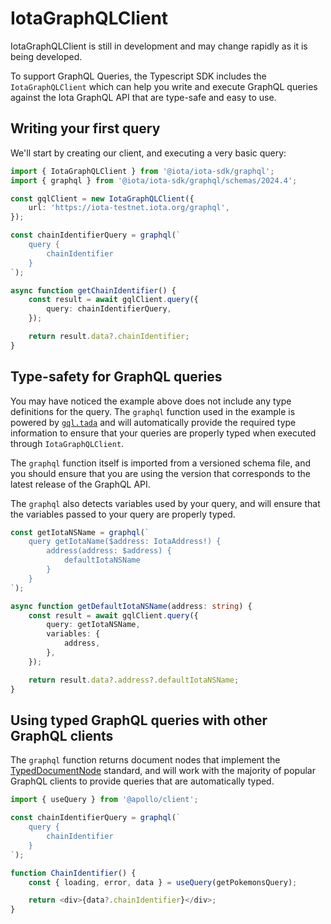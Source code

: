 # IotaGraphQLClient


<Callout type="warning">
    IotaGraphQLClient is still in development and may change rapidly as it is being developed.
</Callout>

To support GraphQL Queries, the Typescript SDK includes the `IotaGraphQLClient` which can help you
write and execute GraphQL queries against the Iota GraphQL API that are type-safe and easy to use.

## Writing your first query

We'll start by creating our client, and executing a very basic query:

```typescript
import { IotaGraphQLClient } from '@iota/iota-sdk/graphql';
import { graphql } from '@iota/iota-sdk/graphql/schemas/2024.4';

const gqlClient = new IotaGraphQLClient({
    url: 'https://iota-testnet.iota.org/graphql',
});

const chainIdentifierQuery = graphql(`
    query {
        chainIdentifier
    }
`);

async function getChainIdentifier() {
    const result = await gqlClient.query({
        query: chainIdentifierQuery,
    });

    return result.data?.chainIdentifier;
}
```

## Type-safety for GraphQL queries

You may have noticed the example above does not include any type definitions for the query. The
`graphql` function used in the example is powered by [`gql.tada`](https://gql-tada.0no.co/) and will
automatically provide the required type information to ensure that your queries are properly typed
when executed through `IotaGraphQLClient`.

The `graphql` function itself is imported from a versioned schema file, and you should ensure that
you are using the version that corresponds to the latest release of the GraphQL API.

The `graphql` also detects variables used by your query, and will ensure that the variables passed
to your query are properly typed.

```typescript
const getIotaNSName = graphql(`
    query getIotaName($address: IotaAddress!) {
        address(address: $address) {
            defaultIotaNSName
        }
    }
`);

async function getDefaultIotaNSName(address: string) {
    const result = await gqlClient.query({
        query: getIotaNSName,
        variables: {
            address,
        },
    });

    return result.data?.address?.defaultIotaNSName;
}
```

## Using typed GraphQL queries with other GraphQL clients

The `graphql` function returns document nodes that implement the
[TypedDocumentNode](https://github.com/dotansimha/graphql-typed-document-node) standard, and will
work with the majority of popular GraphQL clients to provide queries that are automatically typed.

```typescript
import { useQuery } from '@apollo/client';

const chainIdentifierQuery = graphql(`
	query {
		chainIdentifier
	}
`);

function ChainIdentifier() {
	const { loading, error, data } = useQuery(getPokemonsQuery);

	return <div>{data?.chainIdentifier}</div>;
}
```
